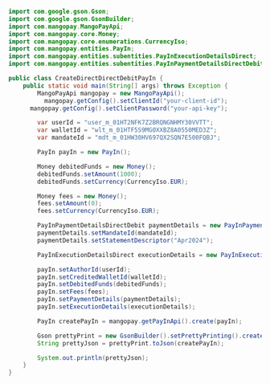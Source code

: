   
```java Java 
import com.google.gson.Gson;
import com.google.gson.GsonBuilder;
import com.mangopay.MangoPayApi;
import com.mangopay.core.Money;
import com.mangopay.core.enumerations.CurrencyIso;
import com.mangopay.entities.PayIn;
import com.mangopay.entities.subentities.PayInExecutionDetailsDirect;
import com.mangopay.entities.subentities.PayInPaymentDetailsDirectDebit;

public class CreateDirectDirectDebitPayIn {
    public static void main(String[] args) throws Exception {
        MangoPayApi mangopay = new MangoPayApi();
    	  mangopay.getConfig().setClientId("your-client-id");
   	  mangopay.getConfig().setClientPassword("your-api-key");

        var userId = "user_m_01HT2NFK7Z2BRQNGNHMY30VVTT";
        var walletId = "wlt_m_01HTF5S9MG0XXBZ8A0550MED3Z";
        var mandateId = "mdt_m_01HW30HV697QX2SQN7E500FQBJ";

        PayIn payIn = new PayIn();

        Money debitedFunds = new Money();
        debitedFunds.setAmount(1000);
        debitedFunds.setCurrency(CurrencyIso.EUR);

        Money fees = new Money();
        fees.setAmount(0);
        fees.setCurrency(CurrencyIso.EUR);

        PayInPaymentDetailsDirectDebit paymentDetails = new PayInPaymentDetailsDirectDebit();
        paymentDetails.setMandateId(mandateId);
        paymentDetails.setStatementDescriptor("Apr2024");

        PayInExecutionDetailsDirect executionDetails = new PayInExecutionDetailsDirect();

        payIn.setAuthorId(userId);
        payIn.setCreditedWalletId(walletId);
        payIn.setDebitedFunds(debitedFunds);
        payIn.setFees(fees);
        payIn.setPaymentDetails(paymentDetails);
        payIn.setExecutionDetails(executionDetails);

        PayIn createPayIn = mangopay.getPayInApi().create(payIn);    

        Gson prettyPrint = new GsonBuilder().setPrettyPrinting().create();
        String prettyJson = prettyPrint.toJson(createPayIn);

        System.out.println(prettyJson);
    }
}
```